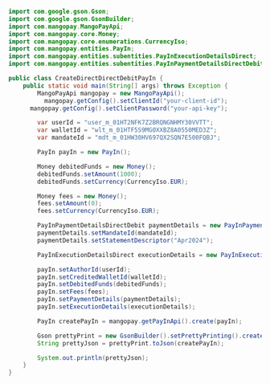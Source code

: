   
```java Java 
import com.google.gson.Gson;
import com.google.gson.GsonBuilder;
import com.mangopay.MangoPayApi;
import com.mangopay.core.Money;
import com.mangopay.core.enumerations.CurrencyIso;
import com.mangopay.entities.PayIn;
import com.mangopay.entities.subentities.PayInExecutionDetailsDirect;
import com.mangopay.entities.subentities.PayInPaymentDetailsDirectDebit;

public class CreateDirectDirectDebitPayIn {
    public static void main(String[] args) throws Exception {
        MangoPayApi mangopay = new MangoPayApi();
    	  mangopay.getConfig().setClientId("your-client-id");
   	  mangopay.getConfig().setClientPassword("your-api-key");

        var userId = "user_m_01HT2NFK7Z2BRQNGNHMY30VVTT";
        var walletId = "wlt_m_01HTF5S9MG0XXBZ8A0550MED3Z";
        var mandateId = "mdt_m_01HW30HV697QX2SQN7E500FQBJ";

        PayIn payIn = new PayIn();

        Money debitedFunds = new Money();
        debitedFunds.setAmount(1000);
        debitedFunds.setCurrency(CurrencyIso.EUR);

        Money fees = new Money();
        fees.setAmount(0);
        fees.setCurrency(CurrencyIso.EUR);

        PayInPaymentDetailsDirectDebit paymentDetails = new PayInPaymentDetailsDirectDebit();
        paymentDetails.setMandateId(mandateId);
        paymentDetails.setStatementDescriptor("Apr2024");

        PayInExecutionDetailsDirect executionDetails = new PayInExecutionDetailsDirect();

        payIn.setAuthorId(userId);
        payIn.setCreditedWalletId(walletId);
        payIn.setDebitedFunds(debitedFunds);
        payIn.setFees(fees);
        payIn.setPaymentDetails(paymentDetails);
        payIn.setExecutionDetails(executionDetails);

        PayIn createPayIn = mangopay.getPayInApi().create(payIn);    

        Gson prettyPrint = new GsonBuilder().setPrettyPrinting().create();
        String prettyJson = prettyPrint.toJson(createPayIn);

        System.out.println(prettyJson);
    }
}
```